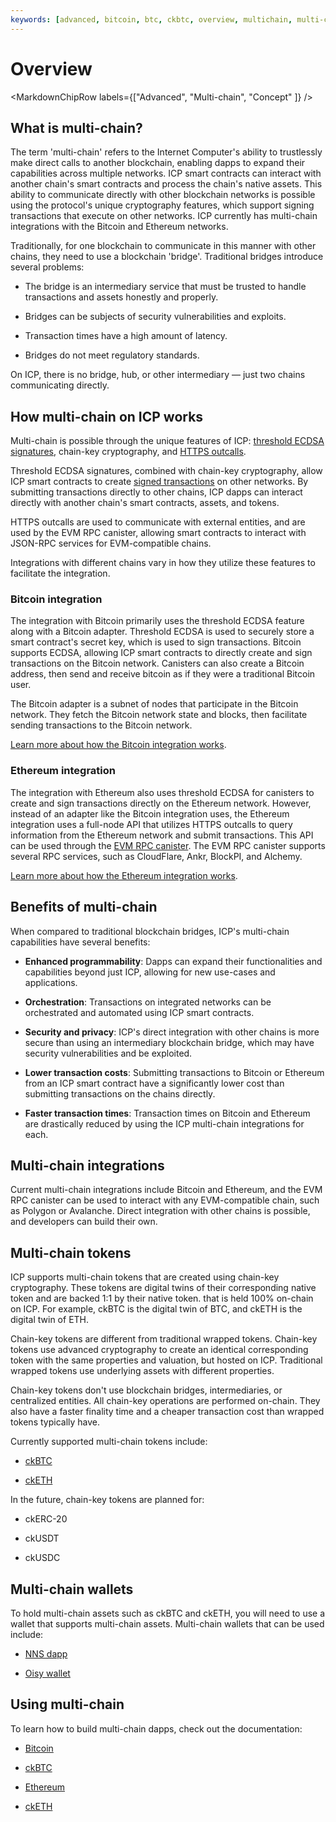 ```yaml
---
keywords: [advanced, bitcoin, btc, ckbtc, overview, multichain, multi-chain, ethereum, evm, eth, cketh]
---
```



# Overview

<MarkdownChipRow labels={["Advanced", "Multi-chain", "Concept" ]} />

## What is multi-chain?

The term 'multi-chain' refers to the Internet Computer's ability to trustlessly make direct calls to another blockchain, enabling dapps to expand their capabilities across multiple networks. ICP smart contracts can interact with another chain's smart contracts and process the chain's native assets. This ability to communicate directly with other blockchain networks is possible using the protocol's unique cryptography features, which support signing transactions that execute on other networks. ICP currently has multi-chain integrations with the Bitcoin and Ethereum networks.

Traditionally, for one blockchain to communicate in this manner with other chains, they need to use a blockchain 'bridge'. Traditional bridges introduce several problems:

- The bridge is an intermediary service that must be trusted to handle transactions and assets honestly and properly.

- Bridges can be subjects of security vulnerabilities and exploits.

- Transaction times have a high amount of latency.

- Bridges do not meet regulatory standards.

On ICP, there is no bridge, hub, or other intermediary — just two chains communicating directly.

## How multi-chain on ICP works

Multi-chain is possible through the unique features of ICP: [threshold ECDSA signatures](/docs/current/references/t-ecdsa-how-it-works), chain-key cryptography, and [HTTPS outcalls](/docs/current/references/https-outcalls-how-it-works).

Threshold ECDSA signatures, combined with chain-key cryptography, allow ICP smart contracts to create [signed transactions](/docs/current/developer-docs/smart-contracts/encryption/signing-transactions) on other networks. By submitting transactions directly to other chains, ICP dapps can interact directly with another chain's smart contracts, assets, and tokens.

HTTPS outcalls are used to communicate with external entities, and are used by the EVM RPC canister, allowing smart contracts to interact with JSON-RPC services for EVM-compatible chains.

Integrations with different chains vary in how they utilize these features to facilitate the integration.

### Bitcoin integration

The integration with Bitcoin primarily uses the threshold ECDSA feature along with a Bitcoin adapter. Threshold ECDSA is used to securely store a smart contract's secret key, which is used to sign transactions. Bitcoin supports ECDSA, allowing ICP smart contracts to directly create and sign transactions on the Bitcoin network. Canisters can also create a Bitcoin address, then send and receive bitcoin as if they were a traditional Bitcoin user.

The Bitcoin adapter is a subnet of nodes that participate in the Bitcoin network. They fetch the Bitcoin network state and blocks, then facilitate sending transactions to the Bitcoin network.

[Learn more about how the Bitcoin integration works](/docs/current/developer-docs/multi-chain/bitcoin/overview).

### Ethereum integration

The integration with Ethereum also uses threshold ECDSA for canisters to create and sign transactions directly on the Ethereum network. However, instead of an adapter like the Bitcoin integration uses, the Ethereum integration uses a full-node API that utilizes HTTPS outcalls to query information from the Ethereum network and submit transactions. This API can be used through the [EVM RPC canister](/docs/current/developer-docs/multi-chain/ethereum/evm-rpc). The EVM RPC canister supports several RPC services, such as CloudFlare, Ankr, BlockPI, and Alchemy.

[Learn more about how the Ethereum integration works](/docs/current/developer-docs/multi-chain/ethereum/overview).

## Benefits of multi-chain

When compared to traditional blockchain bridges, ICP's multi-chain capabilities have several benefits:

- **Enhanced programmability**: Dapps can expand their functionalities and capabilities beyond just ICP, allowing for new use-cases and applications.

- **Orchestration**: Transactions on integrated networks can be orchestrated and automated using ICP smart contracts.

- **Security and privacy**: ICP's direct integration with other chains is more secure than using an intermediary blockchain bridge, which may have security vulnerabilities and be exploited.

- **Lower transaction costs**: Submitting transactions to Bitcoin or Ethereum from an ICP smart contract have a significantly lower cost than submitting transactions on the chains directly.

- **Faster transaction times**: Transaction times on Bitcoin and Ethereum are drastically reduced by using the ICP multi-chain integrations for each.

## Multi-chain integrations

Current multi-chain integrations include Bitcoin and Ethereum, and the EVM RPC canister can be used to interact with any EVM-compatible chain, such as Polygon or Avalanche.  Direct integration with other chains is possible, and developers can build their own.

## Multi-chain tokens

ICP supports multi-chain tokens that are created using chain-key cryptography. These tokens are digital twins of their corresponding native token and are backed 1:1 by their native token. that is held 100% on-chain on ICP. For example, ckBTC is the digital twin of BTC, and ckETH is the digital twin of ETH.

Chain-key tokens are different from traditional wrapped tokens. Chain-key tokens use advanced cryptography to create an identical corresponding token with the same properties and valuation, but hosted on ICP. Traditional wrapped tokens use underlying assets with different properties.

Chain-key tokens don't use blockchain bridges, intermediaries, or centralized entities. All chain-key operations are performed on-chain. They also have a faster finality time and a cheaper transaction cost than wrapped tokens typically have.

Currently supported multi-chain tokens include:

- [ckBTC](/docs/current/developer-docs/multi-chain/bitcoin/ckbtc)

- [ckETH](/docs/current/developer-docs/multi-chain/ethereum/cketh)

In the future, chain-key tokens are planned for:

- ckERC-20

- ckUSDT

- ckUSDC

## Multi-chain wallets

To hold multi-chain assets such as ckBTC and ckETH, you will need to use a wallet that supports multi-chain assets. Multi-chain wallets that can be used include:

- [NNS dapp](/docs/current/developer-docs/daos/nns/nns-app-quickstart#add-an-account)

- [Oisy wallet](https://oisy.com/)

## Using multi-chain

To learn how to build multi-chain dapps, check out the documentation:

- [Bitcoin]((/docs/current/developer-docs/multi-chain/bitcoin/overview))

- [ckBTC](/docs/current/developer-docs/multi-chain/bitcoin/ckbtc)

- [Ethereum](/docs/current/developer-docs/multi-chain/ethereum/overview)

- [ckETH](/docs/current/developer-docs/multi-chain/ethereum/cketh)

